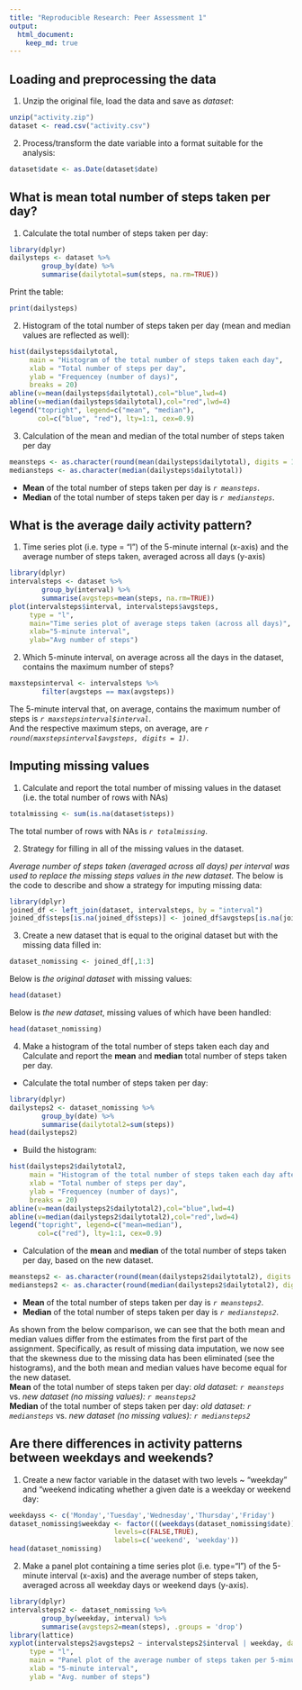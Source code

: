 ```yaml
---
title: "Reproducible Research: Peer Assessment 1"
output: 
  html_document:
    keep_md: true
---
```


## Loading and preprocessing the data

1. Unzip the original file, load the data and save as *dataset*:
```r
unzip("activity.zip")
dataset <- read.csv("activity.csv")
```

2. Process/transform the date variable into a format suitable for the analysis: 
```r
dataset$date <- as.Date(dataset$date)
```

## What is mean total number of steps taken per day?

1. Calculate the total number of steps taken per day:
```r
library(dplyr)
dailysteps <- dataset %>% 
        group_by(date) %>%
        summarise(dailytotal=sum(steps, na.rm=TRUE))
```
Print the table:
```r
print(dailysteps)
```
2. Histogram of the total number of steps taken per day (mean and median values are reflected as well):
```r
hist(dailysteps$dailytotal,
     main = "Histogram of the total number of steps taken each day",
     xlab = "Total number of steps per day",
     ylab = "Frequencey (number of days)",
     breaks = 20)
abline(v=mean(dailysteps$dailytotal),col="blue",lwd=4)
abline(v=median(dailysteps$dailytotal),col="red",lwd=4)
legend("topright", legend=c("mean", "median"),
       col=c("blue", "red"), lty=1:1, cex=0.9)
```


3. Calculation of the mean and median of the total number of steps taken per day  
```r
meansteps <- as.character(round(mean(dailysteps$dailytotal), digits = 1))
mediansteps <- as.character(median(dailysteps$dailytotal))
```
- **Mean** of the total number of steps taken per day is *`r meansteps`*.
- **Median** of the total number of steps taken per day is *`r mediansteps`*.


## What is the average daily activity pattern?

1. Time series plot (i.e. type = "l") of the 5-minute internal (x-axis) and the average number of steps taken, averaged across all days (y-axis)
```r
library(dplyr)
intervalsteps <- dataset %>%
        group_by(interval) %>%
        summarise(avgsteps=mean(steps, na.rm=TRUE))
plot(intervalsteps$interval, intervalsteps$avgsteps, 
     type = "l",
     main="Time series plot of average steps taken (across all days)",
     xlab="5-minute interval",
     ylab="Avg number of steps")
```

2. Which 5-minute interval, on average across all the days in the dataset, contains the maximum number of steps?
```r
maxstepsinterval <- intervalsteps %>%
        filter(avgsteps == max(avgsteps))
```
The 5-minute interval that, on average, contains the maximum number of steps is *`r maxstepsinterval$interval`*.  
And the respective maximum steps, on average, are *`r round(maxstepsinterval$avgsteps, digits = 1)`*.


## Imputing missing values

1. Calculate and report the total number of missing values in the dataset (i.e. the total number of rows with NAs)

```r
totalmissing <- sum(is.na(dataset$steps))
```
The total number of rows with NAs is *`r totalmissing`*.

2. Strategy for filling in all of the missing values in the dataset.  

*Average number of steps taken (averaged across all days) per interval was used to replace the missing steps values in the new dataset.* The below is the code to describe and show a strategy for imputing missing data:
```r
library(dplyr)
joined_df <- left_join(dataset, intervalsteps, by = "interval")
joined_df$steps[is.na(joined_df$steps)] <- joined_df$avgsteps[is.na(joined_df$steps)]
```

3. Create a new dataset that is equal to the original dataset but with the missing data filled in:
```r
dataset_nomissing <- joined_df[,1:3]
```

Below is *the original dataset* with missing values:
```r
head(dataset)
```
Below is *the new dataset*, missing values of which have been handled:
```r
head(dataset_nomissing)
```

4. Make a histogram of the total number of steps taken each day and Calculate and report the **mean** and **median** total number of steps taken per day.
- Calculate the total number of steps taken per day:
```r
library(dplyr)
dailysteps2 <- dataset_nomissing %>% 
        group_by(date) %>%
        summarise(dailytotal2=sum(steps))
head(dailysteps2)
```
- Build the histogram:
```r
hist(dailysteps2$dailytotal2,
     main = "Histogram of the total number of steps taken each day after missing values are imputed",
     xlab = "Total number of steps per day",
     ylab = "Frequencey (number of days)",
     breaks = 20)
abline(v=mean(dailysteps2$dailytotal2),col="blue",lwd=4)
abline(v=median(dailysteps2$dailytotal2),col="red",lwd=4)
legend("topright", legend=c("mean=median"),
       col=c("red"), lty=1:1, cex=0.9)
```

- Calculation of the **mean** and **median** of the total number of steps taken per day, based on the new dataset.  
```r
meansteps2 <- as.character(round(mean(dailysteps2$dailytotal2), digits = 1))
mediansteps2 <- as.character(round(median(dailysteps2$dailytotal2), digits = 1))
```
  
- **Mean** of the total number of steps taken per day is *`r meansteps2`*.  
- **Median** of the total number of steps taken per day is *`r mediansteps2`*.  

As shown from the below comparison, we can see that the both mean and median values differ from the estimates from the first part of the assignment. Specifically, as result of missing data imputation, we now see that the skewness due to the missing data has been eliminated (see the histograms), and the both mean and median values have become equal for the new dataset.  
**Mean** of the total number of steps taken per day: *old dataset: `r meansteps`* vs. *new dataset (no missing values): `r meansteps2`*  
**Median** of the total number of steps taken per day: *old dataset: `r mediansteps`* vs. *new dataset (no missing values): `r mediansteps2`*  


## Are there differences in activity patterns between weekdays and weekends?

1. Create a new factor variable in the dataset with two levels ~ "weekday" and "weekend indicating whether a given date is a weekday or weekend day:

```r
weekdayss <- c('Monday','Tuesday','Wednesday','Thursday','Friday')
dataset_nomissing$weekday <- factor(((weekdays(dataset_nomissing$date)) %in% weekdayss),
                          levels=c(FALSE,TRUE), 
                          labels=c('weekend', 'weekday'))
head(dataset_nomissing)
```

2. Make a panel plot containing a time series plot (i.e. type="l") of the 5-minute interval (x-axis) and the average number of steps taken, averaged across all weekday days or weekend days (y-axis). 

```r
library(dplyr)
intervalsteps2 <- dataset_nomissing %>%
        group_by(weekday, interval) %>%
        summarise(avgsteps2=mean(steps), .groups = 'drop')
library(lattice)
xyplot(intervalsteps2$avgsteps2 ~ intervalsteps2$interval | weekday, data = intervalsteps2, layout = c(1,2), 
     type = "l",
     main = "Panel plot of the average number of steps taken per 5-minute interval (weekdays vs. weekends)",
     xlab = "5-minute interval",
     ylab = "Avg. number of steps")
```


